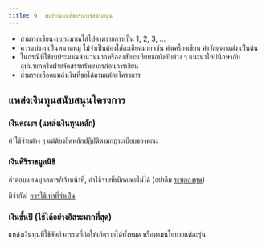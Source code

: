 ```yaml
---
title: 9. งบประมาณที่ขอรับการสนับสนุน
---
```


- สามารถเขียนงบประมาณไล่ไปตามรายการเป็น 1, 2, 3, ...
- ควรแบ่งงบเป็นหมวดหมู่ ไม่จำเป็นต้องใส่ละเอียดมาก เช่น ค่าเครื่องเขียน ค่าวัสดุตกแต่ง เป็นต้น
- ในกรณีที่ใช้งบประมาณจำนวนมากหรือสงสัยระเบียบข้อบังคับต่าง ๆ แนะนำให้ปนึกษากับอุปนายกหรือฝ่ายจัดสรรทรัพยากรก่อนการเขียน
- สามารถเลือกแหล่งเงินที่ขอได้ตามแต่ละโครงการ

## แหล่งเงินทุนสนับสนุนโครงการ

### เงินคณะฯ (แหล่งเงินทุนหลัก)

ค่าใช้จ่ายต่าง ๆ แต่ต้องยึดหลักปฏิบัติตามกฎระเบียบของคณะ

### เงินศิริราชมูลนิธิ

ค่าตอบแทนบุคลการ/เจ้าหน้าที่, ค่าใช้จ่ายที่เบิกคณะไม่ได้ (อย่าลืม <u>ระบุกองทุน</u>)

<Warning>
  มีจำกัด! <u>ควรใช้เท่าที่จำเป็น</u>
</Warning>

### เงินชั้นปี (ใช้ได้อย่างอิสระมากที่สุด)

แหล่งเงินทุนที่ใช้จัดกิจกรรมที่ก่อให้เกิดรายได้ทั้งหมด หรือตามนโยบายแต่ละรุ่น
